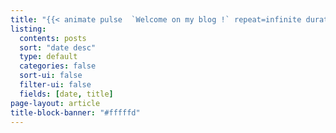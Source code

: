```yaml
---
title: "{{< animate pulse  `Welcome on my blog !` repeat=infinite duration=2s >}}"
listing:
  contents: posts
  sort: "date desc"
  type: default
  categories: false
  sort-ui: false
  filter-ui: false
  fields: [date, title]
page-layout: article 
title-block-banner: "#fffffd"
---
```


